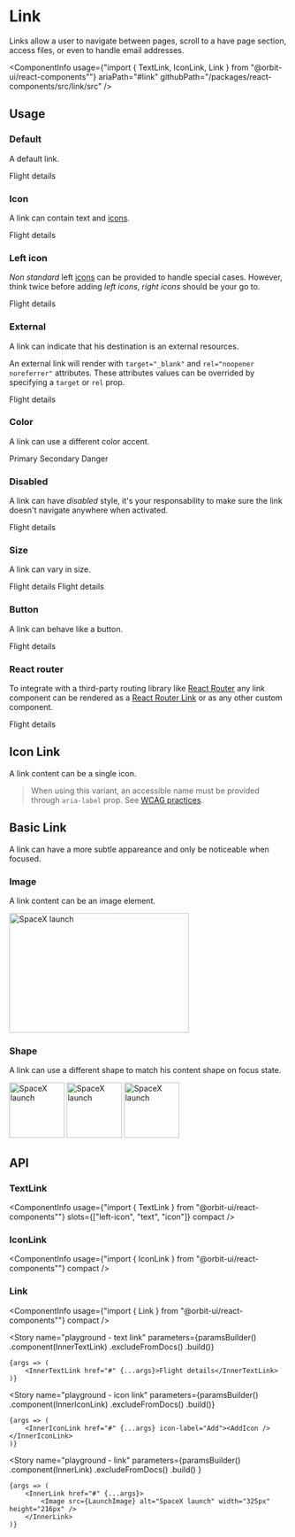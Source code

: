 
<Meta
    title="Components/Link"
    id="link"
/>

# Link

Links allow a user to navigate between pages, scroll to a have page section, access files, or even to handle email addresses.

<ComponentInfo
    usage={"import { TextLink, IconLink, Link } from \"@orbit-ui/react-components\""}
    ariaPath="#link"
    githubPath="/packages/react-components/src/link/src"
/>

## Usage

### Default

A default link.

<Canvas>
    <Story name="default">
        <TextLink href="#">Flight details</TextLink>
    </Story>
</Canvas>

### Icon

A link can contain text and [icons](#).

<Canvas>
    <Story name="icon">
        <TextLink href="#">
            <Text>Flight details</Text>
            <WarningIcon />
        </TextLink>
    </Story>
</Canvas>

### Left icon

*Non standard* left [icons](#) can be provided to handle special cases. However, think twice before adding *left icons*, *right icons* should be your go to.

<Canvas>
    <Story name="left icon">
        <TextLink href="#">
            <WarningIcon slot="left-icon" />
            <Text>Flight details</Text>
        </TextLink>
    </Story>
</Canvas>

### External

A link can indicate that his destination is an external resources.

An external link will render with `target="_blank"` and `rel="noopener noreferrer"` attributes. These attributes values can be overrided by specifying a `target` or `rel` prop.

<Canvas>
    <Story name="external">
        <TextLink external href="#">Flight details</TextLink>
    </Story>
</Canvas>

### Color

A link can use a different color accent.

<Canvas>
    <Story name="color">
        <Inline>
            <TextLink color="primary" href="#">Primary</TextLink>
            <TextLink color="secondary" href="#">Secondary</TextLink>
            <TextLink color="danger" href="#">Danger</TextLink>
        </Inline>
    </Story>
</Canvas>

### Disabled

A link can have *disabled* style, it's your responsability to make sure the link doesn't navigate anywhere when activated.

<Canvas>
    <Story name="disabled">
        <TextLink disabled href="#">Flight details</TextLink>
    </Story>
</Canvas>

### Size

A link can vary in size.

<Canvas>
    <Story name="size">
        <Inline verticalAlign="center">
            <TextLink size="sm" href="#">Flight details</TextLink>
            <TextLink href="#">Flight details</TextLink>
        </Inline>
    </Story>
</Canvas>

### Button

A link can behave like a button.

<Canvas>
    <Story name="button">
        <TextLink as="button">Flight details</TextLink>
    </Story>
</Canvas>

### React router

To integrate with a third-party routing library like [React Router](https://reactrouter.com) any link component can be rendered as a [React Router Link](https://reactrouter.com/web/api/Link) or as any other custom component.

<Canvas>
    <Story name="react router">
        <TextLink as={RouterLink} to="/flight-details">Flight details</TextLink>
    </Story>
</Canvas>

## Icon Link

A link content can be a single icon.

> When using this variant, an accessible name must be provided through `aria-label` prop. See [WCAG practices](https://www.w3.org/TR/WCAG20-TECHS/ARIA6.html).

<Canvas>
    <Story name="icon link">
        <Inline verticalAlign="center">
            <IconLink size="sm" aria-label="Add" href="#"><AddIcon /></IconLink>
            <IconLink aria-label="Add" href="#"><AddIcon /></IconLink>
        </Inline>
    </Story>
</Canvas>

## Basic Link

A link can have a more subtle appareance and only be noticeable when focused.

### Image

A link content can be an image element.

<Canvas>
    <Story name="basic link image">
        <Link href="#">
            <Image src={LaunchImage} alt="SpaceX launch" width="325px" height="216px" />
        </Link>
    </Story>
</Canvas>

### Shape

A link can use a different shape to match his content shape on focus state.

<Canvas>
    <Story name="basic link shape">
        <Inline>
            <Link shape="rounded" focus href="#">
                <Image src={LaunchImage} alt="SpaceX launch" width="100px" height="100px" />
            </Link>
            <Link shape="circular" focus href="#">
                <Image src={LaunchImage} alt="SpaceX launch" width="100px" height="100px" />
            </Link>
            <Link shape="box" focus href="#">
                <Image src={LaunchImage} alt="SpaceX launch" width="100px" height="100px" />
            </Link>
        </Inline>
    </Story>
</Canvas>

## API

### TextLink

<ComponentInfo
    usage={"import { TextLink } from \"@orbit-ui/react-components\""}
    slots={["left-icon", "text", "icon"]}
    compact
/>

<ArgsTable of={InnerTextLink} />

### IconLink

<ComponentInfo
    usage={"import { IconLink } from \"@orbit-ui/react-components\""}
    compact
/>

<ArgsTable of={InnerIconLink} />

### Link

<ComponentInfo
    usage={"import { Link } from \"@orbit-ui/react-components\""}
    compact
/>

<ArgsTable of={InnerLink} />

<Story
    name="playground - text link"
    parameters={paramsBuilder()
        .component(InnerTextLink)
        .excludeFromDocs()
        .build()}
>
    {args => (
        <InnerTextLink href="#" {...args}>Flight details</InnerTextLink>
    )}
</Story>

<Story
    name="playground - icon link"
    parameters={paramsBuilder()
        .component(InnerIconLink)
        .excludeFromDocs()
        .build()}
>
    {args => (
        <InnerIconLink href="#" {...args} icon-label="Add"><AddIcon /></InnerIconLink>
    )}
</Story>

<Story
    name="playground - link"
    parameters={paramsBuilder()
        .component(InnerLink)
        .excludeFromDocs()
        .build()
    }
>
    {args => (
        <InnerLink href="#" {...args}>
            <Image src={LaunchImage} alt="SpaceX launch" width="325px" height="216px" />
        </InnerLink>
    )}
</Story>
